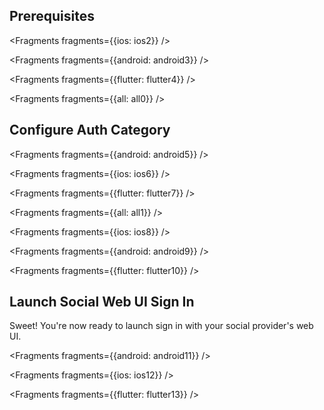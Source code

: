 ## Prerequisites


<Fragments fragments={{ios: ios2}} />


<Fragments fragments={{android: android3}} />


<Fragments fragments={{flutter: flutter4}} />


<Fragments fragments={{all: all0}} />

## Configure Auth Category


<Fragments fragments={{android: android5}} />


<Fragments fragments={{ios: ios6}} />


<Fragments fragments={{flutter: flutter7}} />


<Fragments fragments={{all: all1}} />


<Fragments fragments={{ios: ios8}} />


<Fragments fragments={{android: android9}} />


<Fragments fragments={{flutter: flutter10}} />

## Launch Social Web UI Sign In
Sweet! You're now ready to launch sign in with your social provider's web UI.


<Fragments fragments={{android: android11}} />


<Fragments fragments={{ios: ios12}} />


<Fragments fragments={{flutter: flutter13}} />